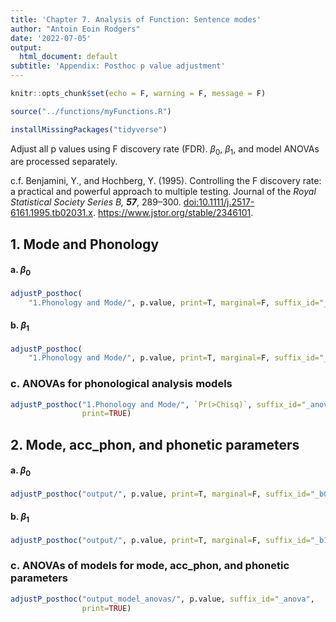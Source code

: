 ```yaml
---
title: 'Chapter 7. Analysis of Function: Sentence modes'
author: "Antoin Eoin Rodgers"
date: '2022-07-05'
output:
  html_document: default
subtitle: 'Appendix: Posthoc p value adjustment'
---
```


```r
knitr::opts_chunk$set(echo = F, warning = F, message = F)
```

```r
source("../functions/myFunctions.R") 

installMissingPackages("tidyverse")
```

Adjust all p values using F discovery rate (FDR). $\beta_0$, $\beta_1$, and model ANOVAs are processed separately.

c.f. Benjamini, Y., and Hochberg, Y. (1995). Controlling the F discovery rate: a practical and powerful approach to multiple testing. Journal of the *Royal Statistical Society Series B, **57***, 289--300. <doi:10.1111/j.2517-6161.1995.tb02031.x>. <https://www.jstor.org/stable/2346101>.

## 1. Mode and Phonology

#### a. $\beta_0$

```r
adjustP_posthoc(
    "1.Phonology and Mode/", p.value, print=T, marginal=F, suffix_id="_b0")
```

#### b. $\beta_1$

```r
adjustP_posthoc(
    "1.Phonology and Mode/", p.value, print=T, marginal=F, suffix_id="_b1")
```

### c. ANOVAs for phonological analysis models

```r
adjustP_posthoc("1.Phonology and Mode/", `Pr(>Chisq)`, suffix_id="_anova",
                print=TRUE)
```


## 2. Mode, acc_phon, and phonetic parameters

#### a. $\beta_0$

```r
adjustP_posthoc("output/", p.value, print=T, marginal=F, suffix_id="_b0")
```

#### b. $\beta_1$

```r
adjustP_posthoc("output/", p.value, print=T, marginal=F, suffix_id="_b1")
```

### c. ANOVAs of models for mode, acc_phon, and phonetic parameters

```r
adjustP_posthoc("output_model_anovas/", p.value, suffix_id="_anova",
                print=TRUE)
```
